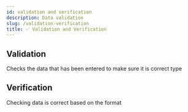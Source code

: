 ```yaml
---
id: validation and verification
description: Data validation
slug: /validation-verification
title: ✅ Validation and Verification
---
```



## Validation
Checks the data that has been entered to make sure it is correct type 

## Verification
Checking data is correct based on the format  